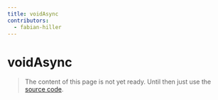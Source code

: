 ```yaml
---
title: voidAsync
contributors:
  - fabian-hiller
---
```


# voidAsync

> The content of this page is not yet ready. Until then just use the [source code](https://github.com/fabian-hiller/valibot/blob/main/library/src/schemas/void/voidAsync.ts).
